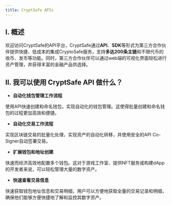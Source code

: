 ```yaml
---
title: CryptSafe APIs
---
```


## I. 概述

欢迎访问CryptSafe的API平台，CryptSafe通过**API**、**SDK**等形式为第三方合作伙伴提供快捷、低成本的集成CryptoSafe服务，支持**多达200条主链**和不限代币的收币、发币等功能。同时，第三方合作伙伴可以通过web端的可视化界面轻松进行资产管理，并获得丰富的金融产品供选择。


## II. 我可以使用 CryptSafe API 做什么？

* **自动化钱包管理工作流程**

使用API快速创建和命名钱包，实现自动化的钱包管理。这使得批量创建和命名钱包的过程更加高效和便捷。

* **自动化交易工作流程**

实现区块链交易的批量化处理，实现资产的自动化转移，并使用安全的API Co-Signer自动签署交易。

* **扩展钱包和地址创建**

快速而经济高效地配置多个钱包。这对于游戏工作室、提供NFT服务或构建dApp的开发者来说，可以轻松管理大量的数字资产。

* **快速查看交易信息**

快速获取钱包地址信息和交易明细，用户可以方便地获取全量的交易记录和明细，确保他们能够方便快捷地了解和监控其数字资产。